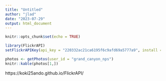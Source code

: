 ```yaml
---
title: "Untitled"
author: "jlad"
date: "2023-07-29"
output: html_document
---
```


```r
knitr::opts_chunk$set(echo = TRUE)

library(FlickrAPI)
setFlickrAPIKey(api_key = "220332ac21ca6195f6c9afd69a5777a9", install = TRUE)

```

```r

photos <- getPhotos(user_id = "grand_canyon_nps")
knitr::kable(photos[1,])
```
https://koki25ando.github.io/FlickrAPI/


